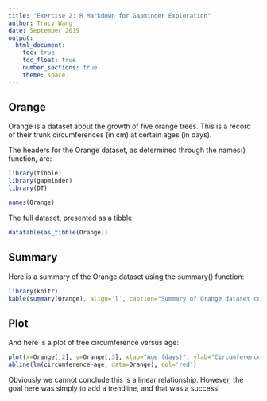 ```yaml
---
title: "Exercise 2: R Markdown for Gapminder Exploration"
author: Tracy Wang
date: September 2019
output: 
  html_document:
    toc: true
    toc_float: true
    number_sections: true
    theme: space
---
```


## Orange

Orange is a dataset about the growth of five orange trees. This is a record of their trunk circumferences (in cm) at certain ages (in days).

The headers for the Orange dataset, as determined through the names() function, are:

```r
library(tibble)
library(gapminder)
library(DT)

names(Orange)
```

The full dataset, presented as a tibble:

```r
datatable(as_tibble(Orange))
```

## Summary

Here is a summary of the Orange dataset using the summary() function:

```r
library(knitr)
kable(summary(Orange), align='l', caption="Summary of Orange dataset columns")
```


## Plot

And here is a plot of tree circumference versus age:

```r
plot(x=Orange[,2], y=Orange[,3], xlab="Age (days)", ylab="Circumference (cm)", main="Tree size with age", type='p')
abline(lm(circumference~age, data=Orange), col='red')
```

Obviously we cannot conclude this is a linear relationship. However, the goal here was simply to add a trendline, and that was a success!
